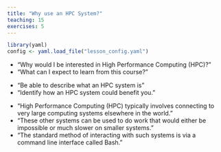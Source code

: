 ```yaml
---
title: "Why use an HPC System?"
teaching: 15
exercises: 5
---
```


```r
library(yaml)
config <- yaml.load_file("lesson_config.yaml")
```

::: questions
 - "Why would I be interested in High Performance Computing (HPC)?"
 - "What can I expect to learn from this course?"
:::

::: objectives
 - "Be able to describe what an HPC system is"
 - "Identify how an HPC system could benefit you."
:::

::: keypoints
 - "High Performance Computing (HPC) typically involves connecting to very large
  computing systems elsewhere in the world."
 - "These other systems can be used to do work that would either be impossible
  or much slower on smaller systems."
 - "The standard method of interacting with such systems is via a command line
  interface called Bash."
:::
